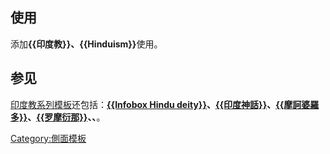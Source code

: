 {{Documentation subpage}}
<!-- Categories and interwikis go at the bottom of this page. -->
{{collapsible lists option |listnames=concepts, schools, deities, scriptures, practices, philosophers, other}}

==使用==
添加'''<nowiki>{{印度教}}</nowiki>、<nowiki>{{Hinduism}}</nowiki>'''使用。

==参见==
[[:Category:印度教模板|印度教系列模板]]还包括：'''[[:模板:Infobox Hindu deity|<nowiki>{{Infobox Hindu deity}}</nowiki>]]、[[:template:印度神话|<nowiki>{{印度神話}}</nowiki>]]、[[:template:摩訶婆羅多|<nowiki>{{摩訶婆羅多}}</nowiki>]]、[[:template:罗摩衍那|<nowiki>{{罗摩衍那}}</nowiki>]]、{{le|Template:印度教主题|Template:Hindudharma|<nowiki>{{印度教主题}}</nowiki>}}、{{le|Template:印度教神话2|Template:Hindu mythology|<nowiki>{{印度教神话2}}</nowiki>}}'''。
<includeonly>
<!-- Categories and interwikis go here: -->
[[Category:印度教模板| ]]
[[Category:側面模板]]
</includeonly>